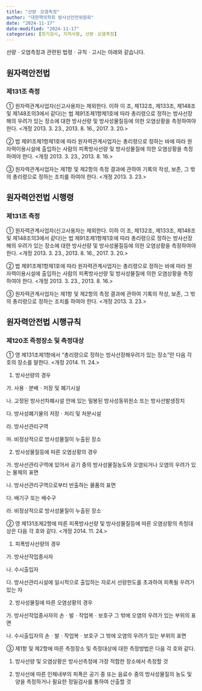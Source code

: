 ```yaml
---
title: "선량ㆍ오염측정"
author: "대한핵의학회 방사선안전위원회"
date: "2024-11-17"
date-modified: "2024-11-17"
categories: [정기검사, 지적사항, 선량ㆍ오염측정]
---
```


선량ㆍ오염측정과 관련된 법령ㆍ규칙ㆍ고시는 아래와 같습니다.

## 원자력안전법

### 제131조 측정

::: {.callout-note title="제131조(측정)" collapse="open" appearance="minimal"}
① 원자력관계사업자(신고사용자는 제외한다. 이하 이 조, 제132조, 제133조, 제148조 및 제148조의3에서 같다)는 법 제91조제1항제1호에 따라 총리령으로 정하는 방사선장해의 우려가 있는 장소에 대한 방사선량 및 방사성물질등에 의한 오염상황을 측정하여야 한다. <개정 2013. 3. 23., 2013. 8. 16., 2017. 3. 20.>

② 법 제91조제1항제1호에 따라 원자력관계사업자는 총리령으로 정하는 바에 따라 원자력이용시설에 출입하는 사람의 피폭방사선량 및 방사성물질에 의한 오염상황을 측정하여야 한다. <개정 2013. 3. 23., 2013. 8. 16.>

③ 원자력관계사업자는 제1항 및 제2항의 측정 결과에 관하여 기록의 작성, 보존, 그 밖의 총리령으로 정하는 조치를 하여야 한다. <개정 2013. 3. 23.>
:::

## 원자력안전법 시행령

### 제131조 측정

::: {.callout-note title="제131조(측정)" collapse="open" appearance="minimal"}
① 원자력관계사업자(신고사용자는 제외한다. 이하 이 조, 제132조, 제133조, 제148조 및 제148조의3에서 같다)는 법 제91조제1항제1호에 따라 총리령으로 정하는 방사선장해의 우려가 있는 장소에 대한 방사선량 및 방사성물질등에 의한 오염상황을 측정하여야 한다. <개정 2013. 3. 23., 2013. 8. 16., 2017. 3. 20.>

② 법 제91조제1항제1호에 따라 원자력관계사업자는 총리령으로 정하는 바에 따라 원자력이용시설에 출입하는 사람의 피폭방사선량 및 방사성물질에 의한 오염상황을 측정하여야 한다. <개정 2013. 3. 23., 2013. 8. 16.>

③ 원자력관계사업자는 제1항 및 제2항의 측정 결과에 관하여 기록의 작성, 보존, 그 밖의 총리령으로 정하는 조치를 하여야 한다. <개정 2013. 3. 23.>
:::

## 원자력안전법 시행규칙

### 제120조 즉정장소 및 측정대상

::: {.callout-note title="제120조(측정장소 및 측정대상)" collapse="open" appearance="minimal"}
① 영 제131조제1항에서 “총리령으로 정하는 방사선장해우려가 있는 장소”란 다음 각 호의 장소를 말한다. <개정 2014. 11. 24.>

1. 방사선량의 경우

가. 사용ㆍ분배ㆍ저장 및 폐기시설

나. 고정된 방사선차폐시설 안에 있는 밀봉된 방사성동위원소 또는 방사선발생장치

다. 방사성폐기물의 저장ㆍ처리 및 처분시설

라. 방사선관리구역

마. 비정상적으로 방사성물질이 누출된 장소

2. 방사성물질등에 따른 오염상황의 경우

가. 방사선관리구역에 있어서 공기 중의 방사성물질농도와 오염되거나 오염의 우려가 있는 물체의 표면

나. 방사선관리구역으로부터 반출하는 물품의 표면

다. 배기구 또는 배수구

라. 비정상적으로 방사성물질이 누출된 장소

② 영 제131조제2항에 따른 피폭방사선량 및 방사성물질등에 따른 오염상황의 측정대상은 다음 각 호와 같다. <개정 2014. 11. 24.>

1. 피폭방사선량의 경우

가. 방사선작업종사자

나. 수시출입자

다. 방사선관리시설에 일시적으로 출입하는 자로서 선량한도를 초과하여 피폭될 우려가 있는 자

2. 방사성물질에 따른 오염상황의 경우

가. 방사선작업종사자의 손ㆍ발ㆍ작업복ㆍ보호구 그 밖에 오염의 우려가 있는 부위의 표면

나. 수시출입자의 손ㆍ발ㆍ작업복ㆍ보호구 그 밖에 오염의 우려가 있는 부위의 표면

③ 제1항 및 제2항에 따른 측정장소 및 측정대상에 대한 측정방법은 다음 각 호와 같다.

1. 방사선량 및 오염상황은 방사선측정에 가장 적합한 장소에서 측정할 것

2. 방사선에 따른 인체내부의 피폭은 공기 중 또는 음료수 중의 방사성물질의 농도 및 양을 측정하거나 필요한 정밀검사를 통하여 산출할 것
:::